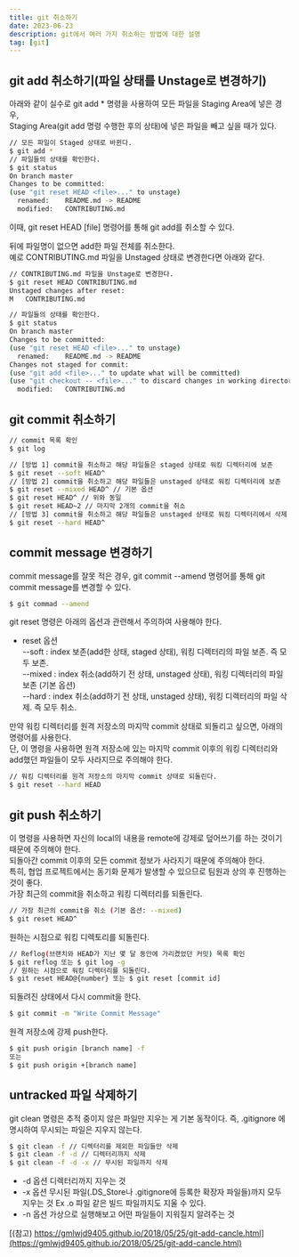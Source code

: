 ```yaml
---
title: git 취소하기
date: 2023-06-23
description: git에서 여러 가지 취소하는 방법에 대한 설명
tag: [git]
---  
```


## git add 취소하기(파일 상태를 Unstage로 변경하기)  
아래와 같이 실수로 git add * 명령을 사용하여 모든 파일을 Staging Area에 넣은 경우,   
Staging Area(git add 명령 수행한 후의 상태)에 넣은 파일을 빼고 싶을 때가 있다.  
```bash
// 모든 파일이 Staged 상태로 바뀐다.
$ git add *
// 파일들의 상태를 확인한다.
$ git status
On branch master
Changes to be committed:
(use "git reset HEAD <file>..." to unstage)
  renamed:    README.md -> README
  modified:   CONTRIBUTING.md
```
이때, git reset HEAD [file] 명령어를 통해 git add를 취소할 수 있다.  

뒤에 파일명이 없으면 add한 파일 전체를 취소한다.  
예로 CONTRIBUTING.md 파일을 Unstaged 상태로 변경한다면 아래와 같다.   
```bash
// CONTRIBUTING.md 파일을 Unstage로 변경한다.
$ git reset HEAD CONTRIBUTING.md
Unstaged changes after reset:
M	CONTRIBUTING.md
```
```bash
// 파일들의 상태를 확인한다.
$ git status
On branch master
Changes to be committed:
(use "git reset HEAD <file>..." to unstage)
  renamed:    README.md -> README
Changes not staged for commit:
(use "git add <file>..." to update what will be committed)
(use "git checkout -- <file>..." to discard changes in working directory)
  modified:   CONTRIBUTING.md
```

## git commit 취소하기  
```bash
// commit 목록 확인
$ git log
```
```bash
// [방법 1] commit을 취소하고 해당 파일들은 staged 상태로 워킹 디렉터리에 보존
$ git reset --soft HEAD^
// [방법 2] commit을 취소하고 해당 파일들은 unstaged 상태로 워킹 디렉터리에 보존
$ git reset --mixed HEAD^ // 기본 옵션
$ git reset HEAD^ // 위와 동일
$ git reset HEAD~2 // 마지막 2개의 commit을 취소
// [방법 3] commit을 취소하고 해당 파일들은 unstaged 상태로 워킹 디렉터리에서 삭제
$ git reset --hard HEAD^
```

## commit message 변경하기  
commit message를 잘못 적은 경우, git commit &#45;&#45;amend 명령어를 통해 git commit message를 변경할 수 있다.   
```bash
$ git commad --amend
```
git reset 명령은 아래의 옵션과 관련해서 주의하여 사용해야 한다.
- reset 옵션  
    &#45;&#45;soft : index 보존(add한 상태, staged 상태), 워킹 디렉터리의 파일 보존. 즉 모두 보존.  
    &#45;&#45;mixed : index 취소(add하기 전 상태, unstaged 상태), 워킹 디렉터리의 파일 보존 (기본 옵션)  
    &#45;&#45;hard : index 취소(add하기 전 상태, unstaged 상태), 워킹 디렉터리의 파일 삭제. 즉 모두 취소.  

만약 워킹 디렉터리를 원격 저장소의 마지막 commit 상태로 되돌리고 싶으면, 아래의 명령어를 사용한다.  
단, 이 명령을 사용하면 원격 저장소에 있는 마지막 commit 이후의 워킹 디렉터리와 add했던 파일들이 모두 사라지므로 주의해야 한다.  
```bash
// 워킹 디렉터리를 원격 저장소의 마지막 commit 상태로 되돌린다.
$ git reset --hard HEAD
```

## git push 취소하기  
이 명령을 사용하면 자신의 local의 내용을 remote에 강제로 덮어쓰기를 하는 것이기 때문에 주의해야 한다.  
되돌아간 commit 이후의 모든 commit 정보가 사라지기 때문에 주의해야 한다.  
특히, 협업 프로젝트에서는 동기화 문제가 발생할 수 있으므로 팀원과 상의 후 진행하는 것이 좋다.  
가장 최근의 commit을 취소하고 워킹 디렉터리를 되돌린다.
```bash
// 가장 최근의 commit을 취소 (기본 옵션: --mixed)
$ git reset HEAD^
```
원하는 시점으로 워킹 디렉토리를 되돌린다.  
```bash
// Reflog(브랜치와 HEAD가 지난 몇 달 동안에 가리켰었던 커밋) 목록 확인
$ git reflog 또는 $ git log -g
// 원하는 시점으로 워킹 디렉터리를 되돌린다.
$ git reset HEAD@{number} 또는 $ git reset [commit id]
```
되돌려진 상태에서 다시 commit을 한다.  
```bash
$ git commit -m "Write Commit Message"
```
원격 저장소에 강제 push한다.  
```bash
$ git push origin [branch name] -f
또는
$ git push origin +[branch name]
```

## untracked 파일 삭제하기  
git clean 명령은 추적 중이지 않은 파일만 지우는 게 기본 동작이다. 즉, .gitignore 에 명시하여 무시되는 파일은 지우지 않는다.  
```bash
$ git clean -f // 디렉터리를 제외한 파일들만 삭제
$ git clean -f -d // 디렉터리까지 삭제
$ git clean -f -d -x // 무시된 파일까지 삭제
```
- &#45;d 옵션
    디렉터리까지 지우는 것
- &#45;x 옵션
    무시된 파일(.DS&#95;Store나 .gitignore에 등록한 확장자 파일들)까지 모두 지우는 것
Ex .o 파일 같은 빌드 파일까지도 지울 수 있다.
- &#45;n 옵션
    가상으로 실행해보고 어떤 파일들이 지워질지 알려주는 것  

[(참고) https://gmlwjd9405.github.io/2018/05/25/git-add-cancle.html](https://gmlwjd9405.github.io/2018/05/25/git-add-cancle.html)
